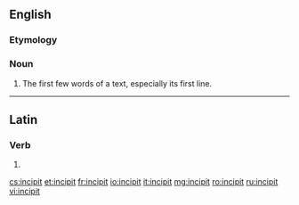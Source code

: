 ==English==
{{wikipedia}}

===Etymology===
{{etyl|la|en}} {{term|incipit|lang=la||it begins}}

===Noun===
{{en-noun}}

# The first few words of a text, especially its first line.

----

==Latin==

===Verb===
{{la-verb-form|incipit}}

# {{conjugation of|incipiō||3|s|pres|act|ind|lang=la}}{{la-conj-form-gloss|incipio|3|s|pres|act|ind}}

[[cs:incipit]]
[[et:incipit]]
[[fr:incipit]]
[[io:incipit]]
[[it:incipit]]
[[mg:incipit]]
[[ro:incipit]]
[[ru:incipit]]
[[vi:incipit]]